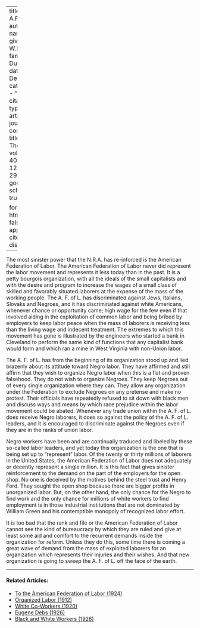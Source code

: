 
---
title: 'The A.F. of L.'
author:
  - name:
      given: W.E.B.
      family: Du Bois
date: Dec. 1933
categories: 
  - ""
citation: 
  type: article-journal
  container-title: The Crisis
  volume: 40
  issue: 12
  page: 292
google-scholar: true

format:
  html:
    toc: false
    appendix-cite-as: display
---




The most sinister power that the N.R.A. has re-inforced is the American Federation of Labor. The American Federation of Labor never did represent the labor movement and represents it less today than in the past. It is a petty bourgois organization, with all the ideals of the small capitalists and with the desire and program to increase the wages of a small class of skilled and favorably situated laborers at the expense of the mass of the working people. The A. F. of L. has discriminated against Jews, Italians, Slovaks and Negroes, and it has discriminated against white Americans, whenever chance or opportunity came; high wage for the few even if that involved aiding in the exploitation of common labor and being bribed by employers to keep labor peace when the mass of laborers is receiving less than the living wage and indecent treatment. The extremes to which this movement has gone is illustrated by the engineers who started a bank in Cleveland to perform the same kind of functions that any capitalist bank would form and which ran a mine in West Virginia with non-Union labor.

The A. F. of L. has from the beginning of its organization stood up and lied brazenly about its attitude toward Negro labor. They have affirmed and still affirm that they wish to organize Negro labor when this is a flat and proven falsehood. They do not wish to organize Negroes. They keep Negroes out of every single organization where they can. They allow any organization under the Federation to exclude Negroes on any pretense and make no protest. Their officials have repeatedly refused to sit down with black men and discuss ways and means by which race prejudice within the labor movement could be abated. Whenever any trade union within the A. F. of L. does receive Negro laborers, it does so against the policy of the A. F. of L. leaders, and it is encouraged to discriminate against the Negroes even if they are in the ranks of union labor.

Negro workers have been and are continually traduced and libeled by these so-called labor leaders, and yet today this organization is the one that is being set up to "represent" labor. Of the twenty or thirty millions of laborers in the United States, the American Federation of Labor does not adequately or decently represent a single million. It is this fact that gives sinister reinforcement to the demand on the part of the employers for the open shop. No one is deceived by the motives behind the steel trust and Henry Ford. They sought the open shop because there are bigger profits in unorganized labor. But, on the other hand, the only chance for the Negro to find work and the only chance for millions of white workers to find employment is in those industrial institutions that are not dominated by William Green and his contemptible monopoly of recognized labor effort.

It is too bad that the rank and file or the American Federation of Labor cannot see the kind of bureaucracy by which they are ruled and give at least some aid and comfort to the recurrent demands inside the organization for reform. Unless they do this, some time there is coming a great wave of demand from the mass of exploited laborers for an organization which represents their injuries and their wishes. And that new organization is going to sweep the A. F. of L. off the face of the earth.

<!-- Similar articles start here -->

<hr>
#### Related Articles:

* [To the American Federation of Labor (1924)](/Volumes/28/04/american_federation_of_labor.html)
* [Organized Labor (1912)](/Volumes/04/03/organized_labor.html)
* [White Co-Workers (1920)](/Volumes/20/01/white_coworkers.html)
* [Eugene Debs (1926)](/Volumes/33/02/debs.html)
* [Black and White Workers (1928)](/Volumes/35/03/black_and_white_workers.html)

<!-- Similar articles end here -->